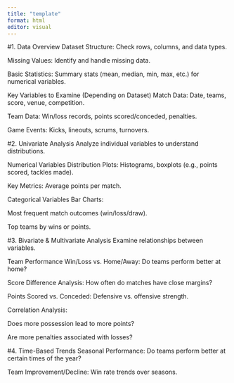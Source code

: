 ```yaml
---
title: "template"
format: html
editor: visual
---
```


#1. Data Overview Dataset Structure: Check rows, columns, and data types.

Missing Values: Identify and handle missing data.

Basic Statistics: Summary stats (mean, median, min, max, etc.) for numerical variables.

Key Variables to Examine (Depending on Dataset) Match Data: Date, teams, score, venue, competition.

Team Data: Win/loss records, points scored/conceded, penalties.

Game Events: Kicks, lineouts, scrums, turnovers.

#2. Univariate Analysis Analyze individual variables to understand distributions.

Numerical Variables Distribution Plots: Histograms, boxplots (e.g., points scored, tackles made).

Key Metrics: Average points per match.

Categorical Variables Bar Charts:

Most frequent match outcomes (win/loss/draw).

Top teams by wins or points.

#3. Bivariate & Multivariate Analysis Examine relationships between variables.

Team Performance Win/Loss vs. Home/Away: Do teams perform better at home?

Score Difference Analysis: How often do matches have close margins?

Points Scored vs. Conceded: Defensive vs. offensive strength.

Correlation Analysis:

Does more possession lead to more points?

Are more penalties associated with losses?

#4. Time-Based Trends Seasonal Performance: Do teams perform better at certain times of the year?

Team Improvement/Decline: Win rate trends over seasons.